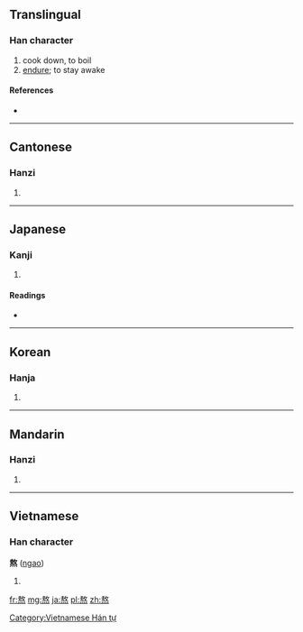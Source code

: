 ==Translingual==

===Han character===
{{Han char|rn=86|rad=火|as=11|sn=15|four=5833<sub>4</sub>|canj=土大火 (GKF), 手大火 (QKF), X手大火 (XQKF)}}

# cook down, to boil
# [[endure]]; to stay awake

====References====
* {{Han ref|kx=0680.410|dkj=19352|dj=1092.170|hdz=32226.040|uh=71AC|ud=29100|bh=BCF5|bd=48373}}

----

==Cantonese==

===Hanzi===
{{yue-hanzi|jyut=|y=ngou4}}

# {{defn|lang=yue|sort=火11}}

----

==Japanese==

===Kanji===
{{ja-kanji|grade=|rs=火11}}

# {{defn|lang=ja|sort=火11}}

====Readings====
* {{ja-readings|on=[[ごう]] (gō)|kun=[[いる]] (iru)}}

----

==Korean==

===Hanja===
{{ko-hanja|hangeul=오|eumhun=|rv=o|mr=o|y=o}}

# {{defn|lang=ko|sort=火11}}

----

==Mandarin==

===Hanzi===
{{cmn-hanzi|pin=[[áo]] ([[ao2]])|wg=ao<sup>2</sup>}}

# {{defn|lang=cmn|sort=火11}}

----

==Vietnamese==

===Han character===
'''熬''' ([[ngao]])

# {{defn|lang=vi}}

[[Category:Vietnamese Hán tự]]

[[fr:熬]]
[[mg:熬]]
[[ja:熬]]
[[pl:熬]]
[[zh:熬]]